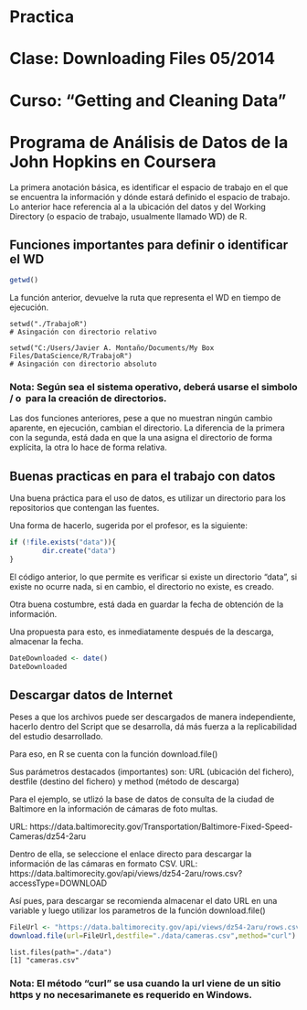 Practica
========================================================
Clase: Downloading Files 05/2014
========================================================

Curso: "Getting and Cleaning Data"
========================================================
Programa de Análisis de Datos de la John Hopkins en Coursera
========================================================

La primera anotación básica, es identificar el espacio de trabajo en el que se encuentra la información y dónde estará definido el espacio de trabajo. Lo anterior hace referencia al a la ubicación del datos y del Working Directory (o espacio de trabajo, usualmente llamado WD) de R.

Funciones importantes para definir o identificar el WD
-------------------------

```r
getwd()
````

La función anterior, devuelve la ruta que representa el WD en tiempo de ejecución.

```
setwd("./TrabajoR") 
# Asingación con directorio relativo

setwd("C:/Users/Javier A. Montaño/Documents/My Box Files/DataScience/R/TrabajoR") 
# Asingación con directorio absoluto

````

### Nota: Según sea el sistema operativo, deberá usarse el simbolo / o \ para la creación de directorios.

Las dos funciones anteriores, pese a que no muestran ningún cambio aparente, en ejecución, cambian el directorio. La diferencia de la primera con la segunda, está dada en que la una asigna el directorio de forma explícita, la otra lo hace de forma relativa.


Buenas practicas en para el trabajo con datos
-------------------------

Una buena práctica para el uso de datos, es utilizar un directorio para los repositorios que contengan las fuentes.

Una forma de hacerlo, sugerida por el profesor, es la siguiente:

```r
if (!file.exists("data")){
        dir.create("data")
}
```
El código anterior, lo que permite es verificar si existe un directorio "data", si existe no ocurre nada, si en cambio, el directorio no existe, es creado.

Otra buena costumbre, está dada en guardar la fecha de obtención de la información.

Una propuesta para esto, es inmediatamente después de la descarga, almacenar la fecha.

```r
DateDownloaded <- date()
DateDownloaded

```

Descargar datos de Internet
-------------------------

Peses a que los archivos puede ser descargados de manera independiente, hacerlo dentro del Script que se desarrolla, dá más fuerza a la replicabilidad del estudio desarrollado.

Para eso, en R se cuenta con la función download.file()

Sus parámetros destacados (importantes) son:
URL (ubicación del fichero), destfile (destino del fichero) y method (método de descarga)

Para el ejemplo, se utlizó la base de datos de consulta de la ciudad de Baltimore en la información de cámaras de foto multas.

URL: https://data.baltimorecity.gov/Transportation/Baltimore-Fixed-Speed-Cameras/dz54-2aru

Dentro de ella, se seleccione el enlace directo para descargar la información de las cámaras en formato CSV.
URL:
https://data.baltimorecity.gov/api/views/dz54-2aru/rows.csv?accessType=DOWNLOAD

Así pues, para descargar se recomienda almacenar el dato URL en una variable y luego utilizar los parametros de la función download.file()

```r
FileUrl <- "https://data.baltimorecity.gov/api/views/dz54-2aru/rows.csv?accessType=DOWNLOAD" #Llena la variable con la URL de descarga
download.file(url=FileUrl,destfile="./data/cameras.csv",method="curl") #Descarga los datos (el fichero)

```
```
list.files(path="./data")
[1] "cameras.csv"
```
### Nota: El método "curl" se usa cuando la url viene de un sitio https y no necesarimanete es requerido en Windows.

